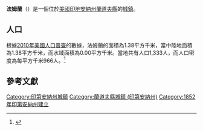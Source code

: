 {{noteTA
|G1=USState
|G2=地名
|G3=Unit
}}
{{Infobox settlement
|name            = 法姆蘭
|native_name = Farmland
|settlement_type          = [[鎮|城鎮]]
|image_skyline            = Farmland, Indiana.jpg
|imagesize                = 250px
|image_map                = Randolph County Indiana Incorporated and Unincorporated areas Farmland Highlighted 1822792.svg
|mapsize                  = 250px
|subdivision_type         = [[世界政區索引|國家]]
|subdivision_type1        = [[美国州份|州份]]
|subdivision_type2        = [[印地安納州行政區劃|縣]]
|subdivision_name         = [[美国|美国]]
|subdivision_name1        = [[印地安納州|印地安納州]]
|subdivision_name2        = [[蘭道夫縣_(印地安納州)|蘭道夫縣]]
|elevation_ft             = 1040
|elevation_m              = 317
|timezone                 = [[北美东部时区|EST]]
|area_total_km2           = 1.38
|area_land_km2            = 1.38
|area_water_km2           = 0.00
|area_total_sq_mi         = 
|area_land_sq_mi          = 
|area_water_sq_mi         = 
|population_as_of         = [[2010年美國人口普查|2010]]
|population_footnotes     = 
|population_total         = 1333
|population_density_km2   = auto
|population_density_sq_mi = auto
|utc_offset               = -5
|coordinates              = {{coord|40|11|20|N|85|07|38|W|display=inline,title}}
| coor_pinpoint           = 
| coordinates_footnotes   = 
|timezone_DST             = EST
|utc_offset_DST           = -5
|postal_code_type         = [[美國郵區編號|郵區編號]]
|postal_code              = 47340
|area_code                = {{link-en|北美电话区号765|Area code 765|765}}
|blank_name = [[地名信息系统|GNIS ID]]
|blank_info = 434409<ref name="GNIS">{{cite gnis|434409|Farmland}}</ref>
}}
'''法姆蘭'''（{{lang-en|Farmland}}）是一個位於[[美國|美國]][[印地安納州|印地安納州]][[蘭道夫縣_(印地安納州)|蘭道夫縣]]的[[鎮|城鎮]]。

== 人口 ==
根據[[2010年美國人口普查|2010年美國人口普查]]的數據，法姆蘭的面積為1.38平方千米，當中陸地面積為1.38平方千米，而水域面積為0.00平方千米。當地共有人口1,333人，而人口密度為每平方千米966人。<ref name="GR8">{{cite web|url=http://factfinder2.census.gov|publisher=[[美国人口调查局|美国人口调查局]]|accessdate=2011-05-14|title=American FactFinder|archive-date=2013-09-11|archive-url=https://web.archive.org/web/20130911234518/http://factfinder2.census.gov/|dead-url=no}}</ref>

== 參考文獻 ==
{{reflist}}

{{蘭道夫縣 (印地安納州)}}
{{Authority control}}

{{DEFAULTSORT:Farmland, Indiana}}
[[Category:印第安納州城鎮|Category:印第安納州城鎮]]
[[Category:蘭道夫縣城鎮_(印第安納州)|Category:蘭道夫縣城鎮 (印第安納州)]]
[[Category:1852年印第安納州建立|Category:1852年印第安納州建立]]

{{Indiana-geo-stub}}